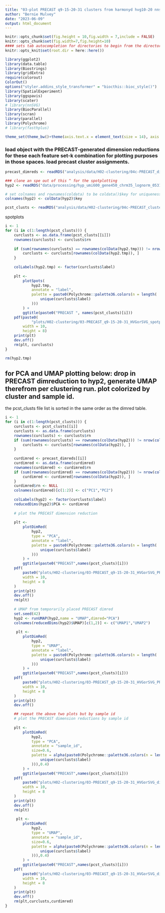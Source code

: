 ```yaml
---
title: "03-plot PRECAST q9-15-20-31 clusters from harmonyd hvg10-20 nnsvg10-20"
author: "Bernie Mulvey"
date: "2023-06-09"
output: html_document
---
```


```r
knitr::opts_chunk$set(fig.height = 10,fig.width = 7,include = FALSE)
knitr::opts_chunk$set(fig.width=7,fig.height=10)
#### sets tab autocompletion for directories to begin from the directory containing the .Rproj session, instead of the script's directory if different
knitr::opts_knit$set(root.dir = here::here())

library(ggplot2)
library(data.table)
library(Biostrings)
library(gridExtra)
require(colorout)
ColorOut()
options("styler.addins_style_transformer" = "biocthis::bioc_style()")
library(SpatialExperiment)
library(ggspavis)
library(scater)
# library(nnSVG)
library(BiocParallel)
library(scran)
library(parallel)
library(Polychrome)
# library(fasthplus)

theme_set(theme_bw()+theme(axis.text.x = element_text(size = 14), axis.title.x = element_text(size = 16), axis.text.y = element_text(size = 14), axis.title.y = element_text(size =16), plot.title = element_text(size = 20,hjust=0.5), strip.text = element_text(size=18), legend.text = element_text(size=10), legend.title = element_text(size=11,hjust=0.5)))
```

### load object with the PRECAST-generated dimension reductions for these each feature set-k combination for plotting purposes in those spaces. load precast cluster assignments.
```r
precast_dimreds <- readRDS("analysis/data/H02-clustering/04c-PRECAST_dimreductions_hvg1020_nnsvg1020_k9-15-20-31.RDS")

### clone an spe out of this ^ for the spotplotting
hyp2 <- readRDS("data/processing/hyp_umi600_gene450_chrm35_lognorm_053123.RDS")

# set colnames and rownames(coldata) to be coldata()$key for uniqueness
colnames(hyp2) <- colData(hyp2)$key

pcst_clusts <- readRDS("analysis/data/H02-clustering/04c-PRECAST_clusters_hvg1020_nnsvg1020_k9-15-20-31.RDS")
```

spotplots
```r
i <- 1
for (i in c(1:length(pcst_clusts))) {
    curclusts <- as.data.frame(pcst_clusts[[i]])
    rownames(curclusts) <- curclusts$rn
    
    if (sum(rownames(curclusts) == rownames(colData(hyp2.tmp))) != nrow(colData(hyp2.tmp))) {
        curclusts <- curclusts[rownames(colData(hyp2.tmp)), ]
    }
    
    colLabels(hyp2.tmp) <- factor(curclusts$label)
    
    plt <-
        plotSpots(
            hyp2.tmp,
            annotate = "label",
            palette = paste0(Polychrome::palette36.colors(n = length(
                unique(curclusts$label)
            )))
        ) +
        ggtitle(paste0("PRECAST ", names(pcst_clusts)[i]))
    pdf(paste0(
            "plots/H02-clustering/03-PRECAST_q9-15-20-31_HVGorSVG_spotplots/", names(pcst_clusts)[i],".pdf"),
        width = 10,
        height = 8)
    print(plt)
    dev.off()
    rm(plt, curclusts)
}

rm(hyp2.tmp)
```

## for PCA and UMAP plotting below: drop in PRECAST dimreduction to hyp2, generate UMAP therefrom per clustering run. plot colorized by cluster and sample id.

the pcst_clusts file list is sorted in the same order as the dimred table.
```r
i <- 1
for (i in c(1:length(pcst_clusts))) {
    curclusts <- pcst_clusts[[i]]
    curclusts <- as.data.frame(curclusts)
    rownames(curclusts) <- curclusts$rn
    if (sum(rownames(curclusts) == rownames(colData(hyp2))) != nrow(colData(hyp2))) {
        curclusts <- curclusts[rownames(colData(hyp2)), ]
    }
    
    curdimred <- precast_dimreds[[i]]
    curdimred <- as.data.frame(curdimred)
    rownames(curdimred) <- curdimred$rn
    if (sum(rownames(curdimred) == rownames(colData(hyp2))) != nrow(colData(hyp2))) {
        curdimred <- curdimred[rownames(colData(hyp2)), ]
    }
    curdimred$rn <- NULL
    colnames(curdimred)[c(1:2)] <- c("PC1","PC2")
    
    colLabels(hyp2) <- factor(curclusts$label)
    reducedDims(hyp2)$PCA <- curdimred
    
    # plot the PRECAST dimension reduction
    
    plt <-
        plotDimRed(
            hyp2,
            type = "PCA",
            annotate = "label",
            palette = paste0(Polychrome::palette36.colors(n = length(
                unique(curclusts$label)
            )))
        ) +
        ggtitle(paste0("PRECAST",names(pcst_clusts)[i]))
    pdf(
        paste0("plots/H02-clustering/03-PRECAST_q9-15-20-31_HVGorSVG_PRECAST-PCA/",names(pcst_clusts)[i],".pdf"),
        width = 10,
        height = 8
    )
    print(plt)
    dev.off()
    rm(plt)
    
    # UMAP from temporarily placed PRECAST dimred
    set.seed(42)
    hyp2 <- runUMAP(hyp2,name = "UMAP",dimred="PCA")
    colnames(reducedDims(hyp2)$UMAP)[c(1,2)] <- c("UMAP1","UMAP2")
    
     plt <-
        plotDimRed(
            hyp2,
            type = "UMAP",
            annotate = "label",
            palette = paste0(Polychrome::palette36.colors(n = length(
                unique(curclusts$label)
            )))
        ) +
        ggtitle(paste0("PRECAST",names(pcst_clusts)[i]))
    pdf(
        paste0("plots/H02-clustering/03-PRECAST_q9-15-20-31_HVGorSVG_PRECAST-UMAP/",names(pcst_clusts)[i],".pdf"),
        width = 10,
        height = 8
    )
    print(plt)
    dev.off()

    ## repeat the above two plots but by sample id
    # plot the PRECAST dimension reductions by sample id
    
    plt <-
        plotDimRed(
            hyp2,
            type = "PCA",
            annotate = "sample_id",
            size=0.6,
            palette = alpha(paste0(Polychrome::palette36.colors(n = length(
                unique(curclusts$label)
            ))),0.4)
        ) +
        ggtitle(paste0("PRECAST",names(pcst_clusts)[i]))
    pdf(
        paste0("plots/H02-clustering/03-PRECAST_q9-15-20-31_HVGorSVG_dimreds_by_sample/",names(pcst_clusts)[i],"_bysample.pdf"),
        width = 10,
        height = 8
    )
    print(plt)
    dev.off()
    rm(plt)
    
     plt <-
        plotDimRed(
            hyp2,
            type = "UMAP",
            annotate = "sample_id",
            size=0.6,
            palette = alpha(paste0(Polychrome::palette36.colors(n = length(
                unique(curclusts$label)
            ))),0.4)
        ) +
        ggtitle(paste0("PRECAST",names(pcst_clusts)[i]))
    pdf(
        paste0("plots/H02-clustering/03-PRECAST_q9-15-20-31_HVGorSVG_dimreds_by_sample/",names(pcst_clusts)[i],"_bysample.pdf"),
        width = 10,
        height = 8
    )
    print(plt)
    dev.off()
    rm(plt,curclusts,curdimred)
}

```

